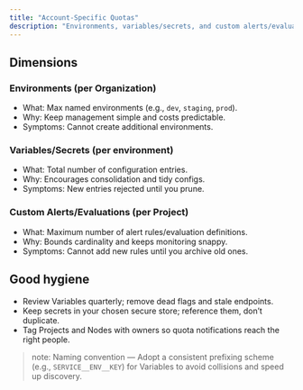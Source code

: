```yaml
---
title: "Account‑Specific Quotas"
description: "Environments, variables/secrets, and custom alerts/evaluations"
---
```


## Dimensions

### Environments (per Organization)

- What: Max named environments (e.g., `dev`, `staging`, `prod`).
- Why: Keep management simple and costs predictable.
- Symptoms: Cannot create additional environments.

### Variables/Secrets (per environment)

- What: Total number of configuration entries.
- Why: Encourages consolidation and tidy configs.
- Symptoms: New entries rejected until you prune.

### Custom Alerts/Evaluations (per Project)

- What: Maximum number of alert rules/evaluation definitions.
- Why: Bounds cardinality and keeps monitoring snappy.
- Symptoms: Cannot add new rules until you archive old ones.

## Good hygiene

- Review Variables quarterly; remove dead flags and stale endpoints.
- Keep secrets in your chosen secure store; reference them, don’t duplicate.
- Tag Projects and Nodes with owners so quota notifications reach the right people.

> note: Naming convention — Adopt a consistent prefixing scheme (e.g., `SERVICE__ENV__KEY`) for Variables to avoid collisions and speed up discovery.